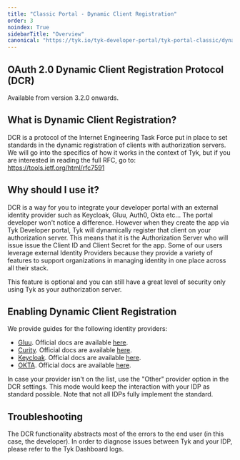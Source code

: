 ```yaml
---
title: "Classic Portal - Dynamic Client Registration"
order: 3
noindex: True
sidebarTitle: "Overview"
canonical: "https://tyk.io/tyk-developer-portal/tyk-portal-classic/dynamic-client-registration"
---
```



<LegacyClassicPortalApi/>

## OAuth 2.0 Dynamic Client Registration Protocol (DCR)

Available from version 3.2.0 onwards.

## What is Dynamic Client Registration? 

DCR is a protocol of the Internet Engineering Task Force put in place to set standards in the dynamic registration of clients with authorization servers. 
We will go into the specifics of how it works in the context of Tyk, but if you are interested in reading the full RFC, go to: https://tools.ietf.org/html/rfc7591

## Why should I use it? 

DCR is a way for you to integrate your developer portal with an external identity provider such as Keycloak, Gluu, Auth0, Okta etc... 
The portal developer won't notice a difference. However when they create the app via Tyk Developer portal, Tyk will dynamically register that client on your authorization server. This means that it is the Authorization Server who will issue issue the Client ID and Client Secret for the app.
Some of our users leverage external Identity Providers because they provide a variety of features to support organizations in managing identity in one place across all their stack. 

This feature is optional and you can still have a great level of security only using Tyk as your authorization server. 

## Enabling Dynamic Client Registration

We provide guides for the following identity providers:

- [Gluu](/5.9/tyk-developer-portal/tyk-portal-classic/gluu-dcr). Official docs are available [here](https://gluu.org/docs/gluu-server/4.0/admin-guide/openid-connect/#dynamic-client-registration).
- [Curity](/5.9/tyk-developer-portal/tyk-portal-classic/curity-dcr). Official docs are available [here](https://curity.io/docs/idsvr/latest/token-service-admin-guide/dcr.html).
- [Keycloak](/5.9/tyk-developer-portal/tyk-portal-classic/keycloak-dcr). Official docs are available [here](https://github.com/keycloak/keycloak-documentation/blob/master/securing_apps/topics/client-registration.adoc).
- [OKTA](/5.9/tyk-developer-portal/tyk-portal-classic/okta-dcr). Official docs are available [here](https://developer.okta.com/docs/reference/api/oauth-clients/).


In case your provider isn't on the list, use the "Other" provider option in the DCR settings. This mode would keep the interaction with your IDP as standard possible. Note that not all IDPs fully implement the standard.

## Troubleshooting

The DCR functionality abstracts most of the errors to the end user (in this case, the developer). In order to diagnose issues between Tyk and your IDP, please refer to the Tyk Dashboard logs.
